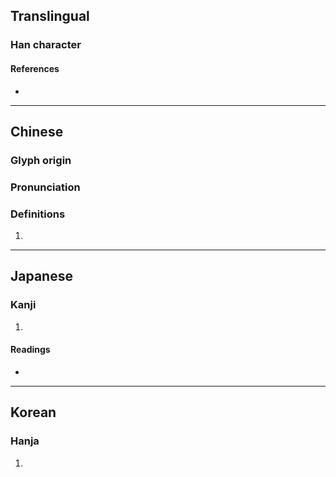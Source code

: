 {{also|向|同|回}}
{{character info/new}}
==Translingual==

===Han character===
{{Han char|rn=13|rad=冂|as=03|sn=5|four=|canj=BR|ids=⿵冂口}}

====References====
* {{Han ref|kx=0129.020|dkj=01517|hdz=10099.070|uh=518B|ud=20875}}

----

==Chinese==
{{zh-forms|alt=冂,坰}}

===Glyph origin===
{{Han etym}}

===Pronunciation===
{{zh-pron
|m=jiōng
|c=gwing1
|mc=y
|oc=y
|ma=
|cat=n
}}

===Definitions===
{{zh-hanzi}}

# {{zh-alt-form|冂|[[city]] [[outskirts]]}}

----

==Japanese==

===Kanji===
{{ja-kanji|grade=|rs=冂03}}

# {{defn|lang=ja|sort=冂03}}

====Readings====
* {{ja-readings|on=[[けい]] (kei), [[きょう]] (kyō)|kun=[[えながまえ]] (enagamae), [[どうがまえ]] (dougamae), [[けいがまえ]] (keigamae)}}

----

==Korean==

===Hanja===
{{ko-hanja|hangeul=[[경]]|rv=gyeong|mr=kyŏng}}

# {{defn|lang=ko|sort=卩09}}